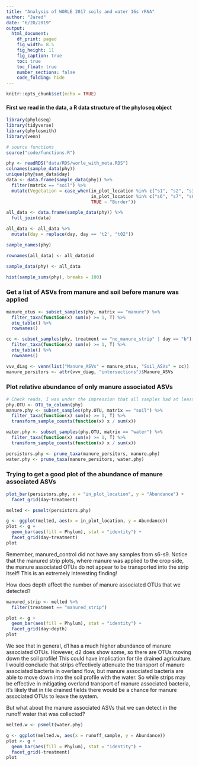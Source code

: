 ```yaml
---
title: "Analysis of WORLE 2017 soils and water 16s rRNA"
author: "Jared"
date: "6/20/2019"
output:
  html_document:
    df_print: paged
    fig_width: 8.5
    fig_height: 11
    fig_caption: true
    toc: true
    toc_float: true
    number_sections: false
    code_folding: hide
---
```


```r
knitr::opts_chunk$set(echo = TRUE)
```

#### First we read in the data, a R data structure of the phyloseq object       
```r
library(phyloseq)
library(tidyverse)
library(phylosmith)
library(venn)
```
```r
# source functions
source("code/functions.R")
```

```r
phy <- readRDS("data/RDS/worle_with_meta.RDS")
colnames(sample_data(phy))
unique(phy@sam_data$day)
data <- data.frame(sample_data(phy)) %>%
  filter(matrix == "soil") %>%
  mutate(Vegetation = case_when(in_plot_location %in% c("s1", "s2", "s3", "s4") ~ "Crop",
                                in_plot_location %in% c("s6", "s7", "s8", "s9") ~ "Prairie",
                                TRUE ~ "Border"))

all_data <- data.frame(sample_data(phy)) %>%
  full_join(data)

all_data <- all_data %>%
  mutate(day = replace(day, day == 't2', "t02"))

sample_names(phy)

rownames(all_data) <- all_data$id

sample_data(phy) <- all_data
```
```r
hist(sample_sums(phy), breaks = 100)
```

### Get a list of ASVs from manure and soil before manure was applied
```r
manure_otus <- subset_samples(phy, matrix == "manure") %>%
  filter_taxa(function(x) sum(x) >= 1, T) %>%
  otu_table() %>%
  rownames()

cc <- subset_samples(phy, treatment == "no_manure_strip" | day == "b") %>%
  filter_taxa(function(x) sum(x) >= 1, T) %>%
  otu_table() %>%
  rownames()

vvv_diag <- venn(list("Manure_ASVs" = manure_otus, "Soil_ASVs" = cc))
manure_persitors <- attr(vvv_diag, "intersections")$Manure_ASVs 
```

### Plot relative abundance of only manure associated ASVs   
```r
# Check reads, I was under the impression that all samples had at least 10k
phy.OTU <- OTU_to_column(phy)
manure.phy <- subset_samples(phy.OTU, matrix == "soil") %>%
  filter_taxa(function(x) sum(x) >= 1, T) %>% 
  transform_sample_counts(function(x) x / sum(x))

water.phy <- subset_samples(phy.OTU, matrix == "water") %>%
  filter_taxa(function(x) sum(x) >= 1, T) %>% 
  transform_sample_counts(function(x) x / sum(x))

persistors.phy <- prune_taxa(manure_persitors, manure.phy) 
water.phy <- prune_taxa(manure_persitors, water.phy)
```

### Trying to get a good plot of the abundance of manure associated ASVs
```r
plot_bar(persistors.phy, x = "in_plot_location", y = "Abundance") +
  facet_grid(day~treatment)
```
```r
melted <- psmelt(persistors.phy)

g <- ggplot(melted, aes(x = in_plot_location, y = Abundance))
plot <- g + 
  geom_bar(aes(fill = Phylum), stat = "identity") +
  facet_grid(day~treatment)
plot
```

Remember, manured_control did not have any samples from s6-s9. Notice that the manured strip plots, where manure was applied to the crop side, the manure associated OTUs do not appear to be transported into the strip itself! This is an extremely interesting finding! 

How does depth affect the number of manure associated OTUs that we detected? 
```r
manured_strip <- melted %>%
  filter(treatment == "manured_strip")

plot <- g + 
  geom_bar(aes(fill = Phylum), stat = "identity") +
  facet_grid(day~depth)
plot
```

We see that in general, d1 has a much higher abundance of manure associated OTUs. However, d2 does show some, so there are OTUs moving down the soil profile! This could have implication for tile drained agriculture. I would conclude that strips effectively attenuate the transport of manure associated bacteria in overland flow, but manure associated bacteria are able to move down into the soil profile with the water. So while strips may be effective in mitigating overland transport of manure associated bacteria, it's likely that in tile drained fields there would be a chance for manure associated OTUs to leave the system. 

But what about the manure associated ASVs that we can detect in the runoff water that was collected? 
```r
melted.w <- psmelt(water.phy)

g <- ggplot(melted.w, aes(x = runoff_sample, y = Abundance))
plot <- g + 
  geom_bar(aes(fill = Phylum), stat = "identity") +
  facet_grid(~treatment)
plot
```
